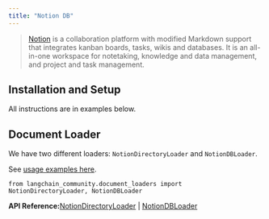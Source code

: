 ```yaml
---
title: "Notion DB"
---
```


> [Notion](https://www.notion.so/) is a collaboration platform with modified Markdown support that integrates kanban boards, tasks, wikis and databases. It is an all-in-one workspace for notetaking, knowledge and data management, and project and task management.

## Installation and Setup

All instructions are in examples below.

## Document Loader

We have two different loaders: `NotionDirectoryLoader` and `NotionDBLoader`.

See [usage examples here](/src/oss/integrations/document_loaders/notion).

```
from langchain_community.document_loaders import NotionDirectoryLoader, NotionDBLoader
```

**API Reference:**[NotionDirectoryLoader](https://python.langchain.com/api_reference/community/document_loaders/langchain_community.document_loaders.notion.NotionDirectoryLoader.html) | [NotionDBLoader](https://python.langchain.com/api_reference/community/document_loaders/langchain_community.document_loaders.notiondb.NotionDBLoader.html)
